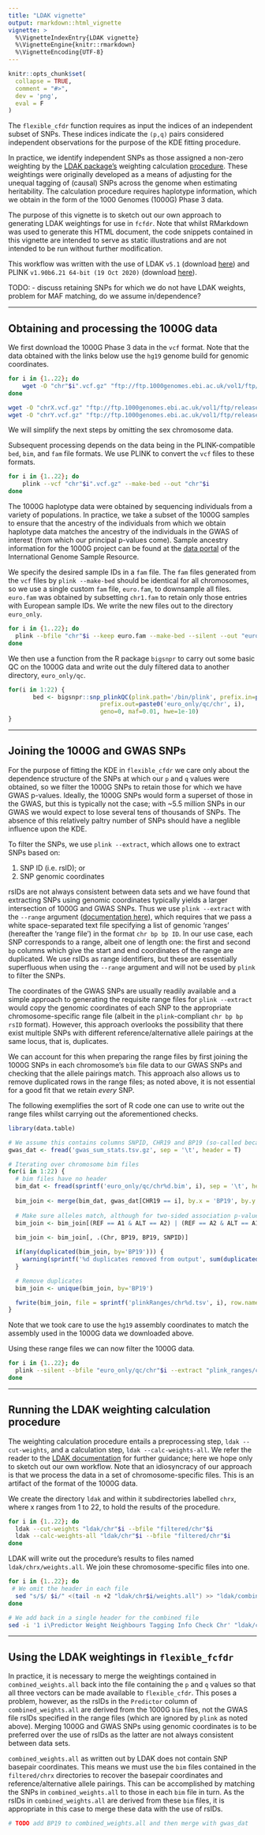 ```yaml
---
title: "LDAK vignette"
output: rmarkdown::html_vignette
vignette: >
  %\VignetteIndexEntry{LDAK vignette}
  %\VignetteEngine{knitr::rmarkdown}
  %\VignetteEncoding{UTF-8}
---
```


```r
knitr::opts_chunk$set(
  collapse = TRUE,
  comment = "#>",
  dev = 'png',
  eval = F
)
```

The `flexible_cfdr` function requires as input the indices of an independent subset of SNPs. These indices indicate the `(p,q)` pairs considered independent observations for the purpose of the KDE fitting procedure.

In practice, we identify independent SNPs as those assigned a non-zero weighting by the [LDAK package's](http://dougspeed.com/ldak/) weighting calculation [procedure](http://dougspeed.com/calculate-weightings/). These weightings were originally developed as a means of adjusting for the unequal tagging of (causal) SNPs across the genome when estimating heritability. The calculation procedure requires haplotype information, which we obtain in the form of the 1000 Genomes (1000G) Phase 3 data. 

The purpose of this vignette is to sketch out our own approach to generating LDAK weightings for use in `fcfdr`. Note that whilst RMarkdown was used to generate this HTML document, the code snippets contained in this vignette are intended to serve as static illustrations and are not intended to be run without further modification.

This workflow was written with the use of LDAK `v5.1` (download [here](http://dougspeed.com/downloads/)) and PLINK `v1.90b6.21 64-bit (19 Oct 2020)` (download [here](https://www.cog-genomics.org/plink/2.0/)). 

TODO:
- discuss retaining SNPs for which we do not have LDAK weights, problem for MAF matching, do we assume in/dependence?

---

## Obtaining and processing the 1000G data

We first download the 1000G Phase 3 data in the `vcf` format. Note that the data obtained with the links below use the `hg19` genome build for genomic coordinates. 

```bash
for i in {1..22}; do
    wget -O "chr"$i".vcf.gz" "ftp://ftp.1000genomes.ebi.ac.uk/vol1/ftp/release/20130502/ALL.chr"$i".phase3_shapeit2_mvncall_integrated_v5a.20130502.genotypes.vcf.gz"
done

wget -O "chrX.vcf.gz" "ftp://ftp.1000genomes.ebi.ac.uk/vol1/ftp/release/20130502/ALL.chrX.phase3_shapeit2_mvncall_integrated_v1b.20130502.genotypes.vcf.gz"
wget -O "chrY.vcf.gz" "ftp://ftp.1000genomes.ebi.ac.uk/vol1/ftp/release/20130502/ALL.chrY.phase3_integrated_v2a.20130502.genotypes.vcf.gz"
```

We will simplify the next steps by omitting the sex chromosome data.

Subsequent processing depends on the data being in the PLINK-compatible `bed`, `bim`, and `fam` file formats. We use PLINK to convert the `vcf` files to these formats.

```bash
for i in {1..22}; do
    plink --vcf "chr"$i".vcf.gz" --make-bed --out "chr"$i
done
```

The 1000G haplotype data were obtained by sequencing individuals from a variety of populations. In practice, we take a subset of the 1000G samples to ensure that the ancestry of the individuals from which we obtain haplotype data matches the ancestry of the individuals in the GWAS of interest (from which our principal p-values come). Sample ancestry information for the 1000G project can be found at the [data portal](https://www.internationalgenome.org/data-portal/sample) of the International Genome Sample Resource.

We specify the desired sample IDs in a `fam` file. The `fam` files generated from the `vcf` files by `plink --make-bed` should be identical for all chromosomes, so we use a single custom `fam` file, `euro.fam`, to downsample all files. `euro.fam` was obtained by subsetting `chr1.fam` to retain only those entries with European sample IDs. We write the new files out to the directory `euro_only`. 

```bash
for i in {1..22}; do
  plink --bfile "chr"$i --keep euro.fam --make-bed --silent --out "euro_only/chr"$i
done 
```

We then use a function from the R package `bigsnpr` to carry out some basic QC on the 1000G data and write out the duly filtered data to another directory, `euro_only/qc`. 

```r
for(i in 1:22) {
       bed <- bigsnpr::snp_plinkQC(plink.path='/bin/plink', prefix.in=paste0('euro_only/chr', i),
                          prefix.out=paste0('euro_only/qc/chr', i),
                          geno=0, maf=0.01, hwe=1e-10)
}
```

--- 

## Joining the 1000G and GWAS SNPs

For the purpose of fitting the KDE in `flexible_cfdr` we care only about the dependence structure of the SNPs at which our `p` and `q` values were obtained, so we filter the 1000G SNPs to retain those for which we have GWAS p-values. Ideally, the 1000G SNPs would form a superset of those in the GWAS, but this is typically not the case; with ~5.5 million SNPs in our GWAS we would expect to lose several tens of thousands of SNPs. The absence of this relatively paltry number of SNPs should have a neglible influence upon the KDE. 

To filter the SNPs, we use `plink --extract`, which allows one to extract SNPs based on:

1. SNP ID (i.e. rsID); or
2. SNP genomic coordinates

rsIDs are not always consistent between data sets and we have found that extracting SNPs using genomic coordinates typically yields a larger intersection of 1000G and GWAS SNPs. Thus we use `plink --extract` with the `--range` argument ([documentation here](http://zzz.bwh.harvard.edu/plink/dataman.shtml#extract)), which requires that we pass a white space-separated text file specifying a list of genomic 'ranges' (hereafter the 'range file') in the format `chr bp bp ID`. In our use case, each SNP corresponds to a range, albeit one of length one: the first and second `bp` columns which give the start and end coordinates of the range are duplicated. We use rsIDs as range identifiers, but these are essentially superfluous when using the `--range` argument and will not be used by `plink` to filter the SNPs. 

The coordinates of the GWAS SNPs are usually readily available and a simple approach to generating the requisite range files for `plink --extract` would copy the genomic coordinates of each SNP to the appropriate chromosome-specific range file (albeit in the `plink`-compliant `chr bp bp rsID` format). However, this approach overlooks the possibility that there exist multiple SNPs with different reference/alternative allele pairings at the same locus, that is, duplicates.

We can account for this when preparing the range files by first joining the 1000G SNPs in each chromosome's `bim` file data to our GWAS SNPs and checking that the allele pairings match. This approach also allows us to remove duplicated rows in the range files; as noted above, it is not essential for a good fit that we retain *every* SNP. 

The following exemplifies the sort of R code one can use to write out the range files whilst carrying out the aforementioned checks. 

```r
library(data.table)

# We assume this contains columns SNPID, CHR19 and BP19 (so-called because of hg19), REF, and ALT
gwas_dat <- fread('gwas_sum_stats.tsv.gz', sep = '\t', header = T)

# Iterating over chromosome bim files
for(i in 1:22) {
  # bim files have no header
  bim_dat <- fread(sprintf('euro_only/qc/chr%d.bim', i), sep = '\t', header = F, col.names = c('Chr', 'ID', 'Cm', 'BP19', 'A1', 'A2') )
  
  bim_join <- merge(bim_dat, gwas_dat[CHR19 == i], by.x = 'BP19', by.y = 'BP19')
  
  # Make sure alleles match, although for two-sided association p-values we don't care whether ref/alt is reversed
  bim_join <- bim_join[(REF == A1 & ALT == A2) | (REF == A2 & ALT == A1)]
  
  bim_join <- bim_join[, .(Chr, BP19, BP19, SNPID)]

  if(any(duplicated(bim_join, by='BP19'))) {
    warning(sprintf('%d duplicates removed from output', sum(duplicated(bim_join, by = 'BP19'))))
  }

  # Remove duplicates
  bim_join <- unique(bim_join, by='BP19')

  fwrite(bim_join, file = sprintf('plinkRanges/chr%d.tsv', i), row.names = F, sep = '\t', col.names = F, quote = F)
}
```

Note that we took care to use the `hg19` assembly coordinates to match the assembly used in the 1000G data we downloaded above.

Using these range files we can now filter the 1000G data.

```bash
for i in {1..22}; do
  plink --silent --bfile "euro_only/qc/chr"$i --extract "plink_ranges/chr"$i".tsv" --range --make-bed --out "filtered/chr"$i
done
```

---

## Running the LDAK weighting calculation procedure

The weighting calculation procedure entails a preprocessing step, `ldak --cut-weights`, and a calculation step, `ldak --calc-weights-all`. We refer the reader to the [LDAK documentation](http://dougspeed.com/calculate-weightings/) for further guidance; here we hope only to sketch out our own workflow. Note that an idiosyncracy of our approach is that we process the data in a set of chromosome-specific files. This is an artifact of the format of the 1000G data.

We create the directory `ldak` and within it subdirectories labelled `chrx`, where x ranges from 1 to 22, to hold the results of the procedure. 

```bash
for i in {1..22}; do 
  ldak --cut-weights "ldak/chr"$i --bfile "filtered/chr"$i
  ldak --calc-weights-all "ldak/chr"$i --bfile "filtered/chr"$i
done
```

LDAK will write out the procedure's results to files named `ldak/chrx/weights.all`. We join these chromosome-specific files into one.

```bash
for i in {1..22}; do
 # We omit the header in each file
  sed "s/$/ $i/" <(tail -n +2 "ldak/chr$i/weights.all") >> "ldak/combined_weights.all"
done

# We add back in a single header for the combined file
sed -i '1 i\Predictor Weight Neighbours Tagging Info Check Chr' "ldak/combined_weights.all"
```

---

## Using the LDAK weightings in `flexible_fcfdr`

In practice, it is necessary to merge the weightings contained in `combined_weights.all` back into the file containing the `p` and `q` values so that all three vectors can be made available to `flexible_cfdr`. This poses a problem, however, as the rsIDs in the `Predictor` column of `combined_weights.all` are derived from the 1000G `bim` files, not the GWAS file rsIDs specified in the range files (which are ignored by `plink` as noted above). Merging 1000G and GWAS SNPs using genomic coordinates is to be preferred over the use of rsIDs as the latter are not always consistent between data sets. 

`combined_weights.all` as written out by LDAK does not contain SNP basepair coordinates. This means we must use the `bim` files contained in the `filtered/chrx` directories to recover the basepair coordinates and reference/alternative allele pairings. This can be accomplished by matching the SNPs in `combined_weights.all` to those in each `bim` file in turn. As the rsIDs in `combined_weights.all` are derived from these `bim` files, it is appropriate in this case to merge these data with the use of rsIDs.

```r
# TODO add BP19 to combined_weights.all and then merge with gwas_dat 
```